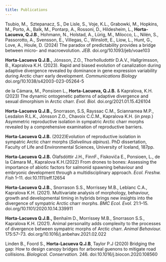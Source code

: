 ---
title: Publications
---

Tsubio, M.,  Sztepanacz, S., De Lisle, S., Voje, K.L., Grabowki, M., Hopkins, M., Porto, A., Balk, M., Pontarp, A., Rossoni, D., Hildesheim, L., **Horta-Lacueva, Q.J.B**., Hohmann, N., Holstad, A., Lürig, M., Milocco, L., Nilén, S., Passorotto, A., Svensson, E., Villegas, C., Winslott, E., Liow, L., Hunt, G., Love, A., Houle, D. (2024) The paradox of predictability provides a bridge between micro- and macroevolution. *JEB*. doi.org/10.1093/jeb/voae103

**Horta-Lacueva Q.J.B.,** Jónsson, Z.O., Thorholludottir D.A.V., Hallgrímsson, B., Kapralova K.H. (2023). Rapid and biased evolution of canalization during adaptive divergence revealed by dominance in gene expression variability during Arctic charr early development. *Communications Biology* doi.org/10.1038/s42003-023-05264-5

de la Cámara, M., Ponsioen L., **Horta-Lacueva, Q.J.B.** & Kapralova, K.H. (2023) The dynamic ontogenetic patterns of adaptive divergence and sexual dimorphism in Arctic charr. *Evol. Biol.* doi.org/2021.01.15.426104

**Horta-Lacueva Q.J.B.,** Snorrason, S.S, Rayssac C.M., Sciannamea M.P., Lesdalon R.L.K., Jónsson Z.O., Chavoix C.C.M., Kapralova K.H. (*in prep.*) Asymmetric reproductive isolation in sympatric Arctic charr morphs revealed by a comprehensive examination of reproductive barriers.

**Horta-Lacueva Q.J.B.** (2022)Evolution of reproductive isolation in sympatric Arctic charr morphs (*Salvelinus alpinus*). PhD dissertation, Faculty of Life and Environmental Sciences, University of Iceland, 187pp.

**Horta‐Lacueva** **Q.J.B.** Ólafsdóttir J.H., FinnF., Fiskoviča E., Ponsioen, L., de la Cámara M., Kapralova K.H.(2022) From drones to bones: Assessing the importance of abiotic factors for salmonid spawning behaviour and embryonic development through a multidisciplinary approach. *Ecol. Freshw. Fish* 1--11. doi:10.1111/eff.12654

**Horta-Lacueva Q.J.B.**, Snorrason S.S., Morrissey M.B., Leblanc C.A., Kapralova K.H. (2021). Multivariate analysis of morphology, behaviour, growth and developmental timing in hybrids brings new insights into the divergence of sympatric Arctic charr morphs. *BMC Ecol. Evol.* 21:1--15. doi.org/10.1101/2020.10.14.339911

﻿**Horta-Lacueva Q.J.B.,** Benhaïm D., Morrissey M.B., Snorrason S.S., Kapralova K.H. (2021). Animal personality adds complexity to the processes of divergence between sympatric morphs of Arctic charr. *Animal Behaviour.* 175:57--73. doi.org/10.1016/j.anbehav.2021.02.022

Linden B., Foord S., **Horta-Lacueva Q.J.B**, Taylor P.J (2020) Bridging the gap: How to design canopy bridges for arboreal guenons to mitigate road collisions. *Biological. Conservation.* 246. doi:10.1016/j.biocon.2020.108560
